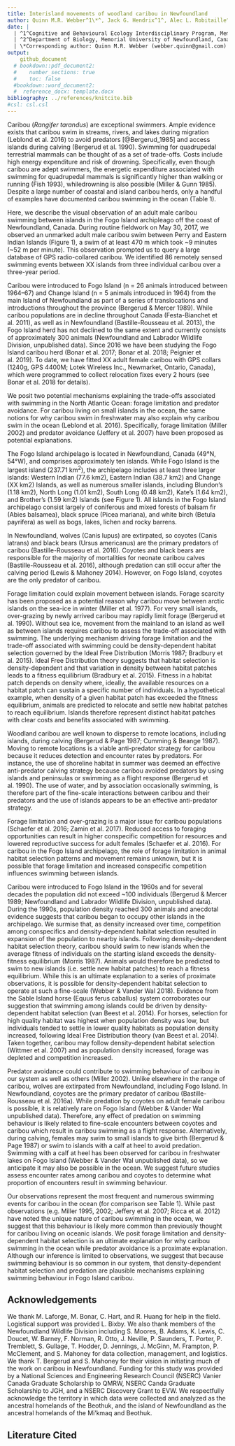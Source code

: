 ```yaml
---
title: Interisland movements of woodland caribou in Newfoundland
author: Quinn M.R. Webber^1\*^, Jack G. Hendrix^1^, Alec L. Robitaille^2^,  Eric Vander Wal^1,2^
date: |
  | ^1^Cognitive and Behavioural Ecology Interdisciplinary Program, Memorial University of Newfoundland
  | ^2^Department of Biology, Memorial University of Newfoundland, Canada
  | \*Corresponding author: Quinn M.R. Webber (webber.quinn@gmail.com)
output: 
    github_document
  # bookdown::pdf_document2:
  #    number_sections: true
  #    toc: false
  #bookdown::word_document2:
  #  reference_docx: template.docx
bibliography: ../references/knitcite.bib
#csl: csl.csl
---
```


\newpage

Caribou (*Rangifer tarandus*) are exceptional swimmers. Ample evidence exists
that caribou swim in streams, rivers, and lakes during migration (Leblond et al.
2016) to avoid predators [@Bergerud_1985] and access islands during calving
(Bergerud et al. 1990). Swimming for quadrupedal terrestrial mammals can be
thought of as a set of trade-offs. Costs include high energy expenditure and
risk of drowning. Specifically, even though caribou are adept swimmers, the
energetic expenditure associated with swimming for quadrupedal mammals is
significantly higher than walking or running (Fish 1993), whiledrowning
is also possible (Miller & Gunn 1985). Despite a large number of coastal and
island caribou herds, only a handful of examples have documented caribou
swimming in the ocean (Table 1).

Here, we describe the visual observation of an adult male caribou swimming
between islands in the Fogo Island archipleago off the coast of Newfoundland,
Canada. During routine fieldwork on May 30, 2017, we observed an unmarked adult
male caribou swim between Perry and Eastern Indian Islands (Figure 1), a swim of
at least 470 m which took ~9 minutes (~52 m per minute). This observation
prompted us to query a large database of GPS radio-collared caribou. We
identified  86 remotely sensed swimming events between XX islands from three
individual caribou over a three-year period.

<!--DO WE NEED THIS SECTION?--> 
Caribou were introduced to Fogo Island (n = 26 animals introduced between
1964–67) and Change Island (n = 5 animals introduced in 1964) from the main
Island of Newfoundland as part of a series of translocations and introductions
throughout the province (Bergerud & Mercer 1989). While caribou populations are
in decline throughout Canada (Festa-Bianchet et al. 2011), as well as in
Newfoundland (Bastille-Rousseau et al. 2013), the Fogo Island herd has not
declined to the same extent and currently consists of approximately 300 animals
(Newfoundland and Labrador Wildlife Division, unpublished data). Since 2016 we
have been studying the Fogo Island caribou herd (Bonar et al. 2017; Bonar et al.
2018; Peignier et al. 2019). To date, we have fitted XX adult female caribou
with GPS collars (1240g, GPS 4400M; Lotek Wireless Inc., Newmarket, Ontario,
Canada), which were programmed to collect relocation fixes every 2 hours (see
Bonar et al. 2018 for details).

We posit two potential mechanisms explaining the trade-offs associated with
swimming in the North Atlantic Ocean: forage limitation and predator avoidance.
For caribou living on small islands in the ocean, the same notions for why
caribou swim in freshwater may also explain why caribou swim in the ocean
(Leblond et al. 2016). Specifically, forage limitation (Miller 2002) and
predator avoidance (Jeffery et al. 2007) have been proposed as potential
explanations.

The Fogo Island archipelago is located in Newfoundland, Canada (49°N, 54°W), and
comprises approximately ten islands. While Fogo Island is the largest island
(237.71 km^2^), the archipelago includes at least three larger islands: Western
Indian (77.6 km2), Eastern Indian (38.7 km2) and Change (XX km2) Islands, as
well as numerous smaller islands, including Blundon’s (1.18 km2), North Long
(1.01 km2), South Long (0.48 km2), Kate’s (1.64 km2), and Brother’s (1.59 km2)
Islands (see Figure 1). All islands in the Fogo Island archipelago consist
largely of coniferous and mixed forests of balsam fir (Abies balsamea), black
spruce (Picea mariana), and white birch (Betula payrifera) as well as bogs,
lakes, lichen and rocky barrens.


In Newfoundland, wolves (Canis lupus) are extirpated, so coyotes (Canis latrans)
and black bears (Ursus americanus) are the primary predators of caribou
(Bastille-Rousseau et al. 2016). Coyotes and black bears are responsible for the
majority of mortalities for neonate caribou calves (Bastille-Rousseau et al.
2016), although predation can still occur after the calving period (Lewis &
Mahoney 2014). However, on Fogo Island, coyotes are the only predator of
caribou.




Forage limitation could explain movement between islands. Forage scarcity has
been proposed as a potential reason why caribou move between arctic islands on
the sea-ice in winter (Miller et al. 1977). For very small islands, over-grazing
by newly arrived caribou may rapidly limit forage (Bergerud et al. 1990).
Without sea ice, movement from the mainland to an island as well as between
islands requires caribou to assess the trade-off associated with swimming. The
underlying mechanism driving forage limitation and the trade-off associated with
swimming could be density-dependent habitat selection governed by the Ideal Free
Distribution (Morris 1987; Bradbury et al. 2015). Ideal Free Distribution theory
suggests that habitat selection is density-dependent and that variation in
density between habitat patches leads to a fitness equilibrium (Bradbury et al.
2015). Fitness in a habitat patch depends on density where, ideally, the
available resources on a habitat patch can sustain a specific number of
individuals. In a hypothetical example, when density of a given habitat patch
has exceeded the fitness equilibrium, animals are predicted to relocate and
settle new habitat patches to reach equilibrium. Islands therefore represent
distinct habitat patches with clear costs and benefits associated with swimming.

Woodland caribou are well known to disperse to remote locations, including
islands, during calving (Bergerud & Page 1987; Cumming & Beange 1987). Moving to
remote locations is a viable anti-predator strategy for caribou because it
reduces detection and encounter rates by predators. For instance, the use of
shoreline habitat in summer was deemed an effective anti-predator calving
strategy because caribou avoided predators by using islands and peninsulas or
swimming as a flight response (Bergerud et al. 1990). The use of water, and by
association occasionally swimming, is therefore part of the fine-scale
interactions between caribou and their predators and the use of islands appears
to be an effective anti-predator strategy.


Forage limitation and over-grazing is a major issue for caribou populations
(Schaefer et al. 2016; Zamin et al. 2017). Reduced access to foraging
opportunities can result in higher conspecific competition for resources and
lowered reproductive success for adult females (Schaefer et al. 2016). For
caribou in the Fogo Island archipelago, the role of forage limitation in animal
habitat selection patterns and movement remains unknown, but it is possible that
forage limitation and increased conspecific competition influences swimming
between islands.

Caribou were introduced to Fogo Island in the 1960s and for several decades the
population did not exceed ~100 individuals (Bergerud & Mercer 1989; Newfoundland
and Labrador Wildlife Division, unpublished data). During the 1990s, population
density reached 300 animals and anecdotal evidence suggests that caribou began
to occupy other islands in the archipelago. We surmise that, as density
increased over time, competition among conspecifics and density-dependent
habitat selection resulted in expansion of the population to nearby islands.
Following density-dependent habitat selection theory, caribou should swim to new
islands when the average fitness of individuals on the starting island exceeds
the density-fitness equilibrium (Morris 1987). Animals would therefore be
predicted to swim to new islands (i.e. settle new habitat patches) to reach a
fitness equilibrium. While this is an ultimate explanation to a series of
proximate observations, it is possible for density-dependent habitat selection
to operate at such a fine-scale (Webber & Vander Wal 2018). Evidence from the
Sable Island horse (Equus ferus caballus) system corroborates our suggestion
that swimming among islands could be driven by density-dependent habitat
selection (van Beest et al. 2014). For horses, selection for high quality
habitat was highest when population density was low, but individuals tended to
settle in lower quality habitats as population density increased, following
Ideal Free Distribution theory (van Beest et al. 2014). Taken together, caribou
may follow density-dependent habitat selection (Wittmer et al. 2007) and as
population density increased, forage was depleted and competition increased.

Predator avoidance could contribute to swimming behaviour of caribou in our
system as well as others (Miller 2002). Unlike elsewhere in the range of
caribou, wolves are extirpated from Newfoundland, including Fogo Island. In
Newfoundland, coyotes are the primary predator of caribou (Bastille-Rousseau et
al. 2016a). While predation by coyotes on adult female caribou is possible, it
is relatively rare on Fogo Island (Webber & Vander Wal unpublished data).
Therefore, any effect of predation on swimming behaviour is likely related to
fine-scale encounters between coyotes and caribou which result in caribou
swimming as a flight response. Alternatively, during calving, females may swim
to small islands to give birth (Bergerud & Page 1987) or swim to islands with a
calf at heel to avoid predation. Swimming with a calf at heel has been observed
for caribou in freshwater lakes on Fogo Island (Webber & Vander Wal unpublished
data), so we anticipate it may also be possible in the ocean. We suggest future
studies assess encounter rates among caribou and coyotes to determine what
proportion of encounters result in swimming behaviour.

Our observations represent the most frequent and numerous swimming events for
caribou in the ocean (for comparison see Table 1). While past observations (e.g.
Miller 1995, 2002; Jeffery et al. 2007; Ricca et al. 2012) have noted the unique
nature of caribou swimming in the ocean, we suggest that this behaviour is
likely more common than previously thought for caribou living on oceanic
islands. We posit forage limitation and density-dependent habitat selection is
an ultimate explanation for why caribou swimming in the ocean while predator
avoidance is a proximate explanation. Although our inference is limited to
observations, we suggest that because swimming behaviour is so common in our
system, that density-dependent habitat selection and predation are plausible
mechanisms explaining swimming behaviour in Fogo Island caribou.

## Acknowledgements 
We thank M. Laforge, M. Bonar, C. Hart, and R. Huang for help in the field.
Logistical support was provided L. Bixby. We also thank members of the
Newfoundland Wildlife Division including S. Moores, B. Adams, K. Lewis, C.
Doucet, W. Barney, F. Norman, R. Otto, J. Neville, P. Saunders, T. Porter, P.
Tremblett, S. Gullage, T. Hodder, D. Jennings, J. McGinn, M. Frampton, P.
McClement, and S. Mahoney for data collection, management, and logistics. We
thank T. Bergerud and S. Mahoney for their vision in initiating much of the work
on caribou in Newfoundland. Funding for this study was provided by a National
Sciences and Engineering Research Council (NSERC) Vanier Canada Graduate
Scholarship to QMRW, NSERC Canda Graduate Scholarship to JGH, and a NSERC
Discovery Grant to EVW. We respectfully acknowledge the territory in which data
were collected and analyzed as the ancestral homelands of the Beothuk, and the
island of Newfoundland as the ancestral homelands of the Mi’kmaq and Beothuk.


## Literature Cited
